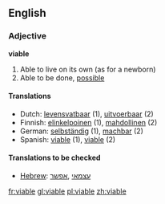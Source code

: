==English==

===Adjective===
'''viable'''
# Able to live on its own (as for a newborn)
# Able to be done, [[possible]]

====Translations====
*Dutch: [[levensvatbaar]] (1), [[uitvoerbaar]] (2)
*Finnish: [[elinkelpoinen]] (1), [[mahdollinen]] (2)
*German: [[selbständig]] (1), [[machbar]] (2)
*Spanish: [[viable]] (1), [[viable]] (2)

====Translations to be checked====
*[[Hebrew]]: [[עצמאי]] ,[[אפשר]]

[[fr:viable]]
[[gl:viable]]
[[pl:viable]]
[[zh:viable]]